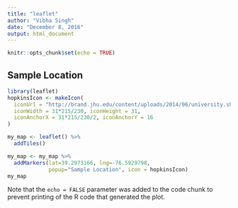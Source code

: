 ---
title: "leaflet"
author: "Vibha Singh"
date: "December 8, 2016"
output: html_document
---

```{r setup, include=FALSE}
knitr::opts_chunk$set(echo = TRUE)
```

## Sample Location
```{r, echo=FALSE}
library(leaflet)
hopkinsIcon <- makeIcon(
  iconUrl = "http://brand.jhu.edu/content/uploads/2014/06/university.shield.small_.blue_.png",
  iconWidth = 31*215/230, iconHeight = 31,
  iconAnchorX = 31*215/230/2, iconAnchorY = 16
)

my_map <- leaflet() %>% 
  addTiles()

my_map <- my_map %>%
  addMarkers(lat=39.2973166, lng=-76.5929798, 
             popup="Sample Location", icon = hopkinsIcon)
my_map
```

Note that the `echo = FALSE` parameter was added to the code chunk to prevent printing of the R code that generated the plot.
